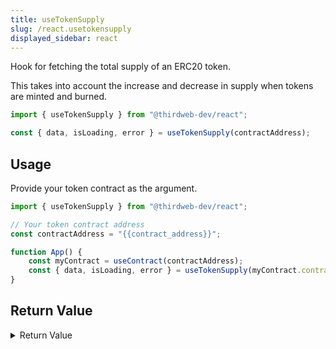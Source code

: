 ```yaml
---
title: useTokenSupply
slug: /react.usetokensupply
displayed_sidebar: react
---
```


Hook for fetching the total supply of an ERC20 token.

This takes into account the increase and decrease in supply when tokens are minted and burned.

```jsx
import { useTokenSupply } from "@thirdweb-dev/react";

const { data, isLoading, error } = useTokenSupply(contractAddress);
```

## Usage

Provide your token contract as the argument.

```jsx
import { useTokenSupply } from "@thirdweb-dev/react";

// Your token contract address
const contractAddress = "{{contract_address}}";

function App() {
    const myContract = useContract(contractAddress);
    const { data, isLoading, error } = useTokenSupply(myContract.contract);
}
```

## Return Value

<details>
  <summary>Return Value</summary>
  <div>

The hook returns an object containing the following data:

```ts
{
  symbol: string;
  value: BigNumber;
  name: string;
  decimals: number;
  displayValue: string;
}
```

</div>
</details>
